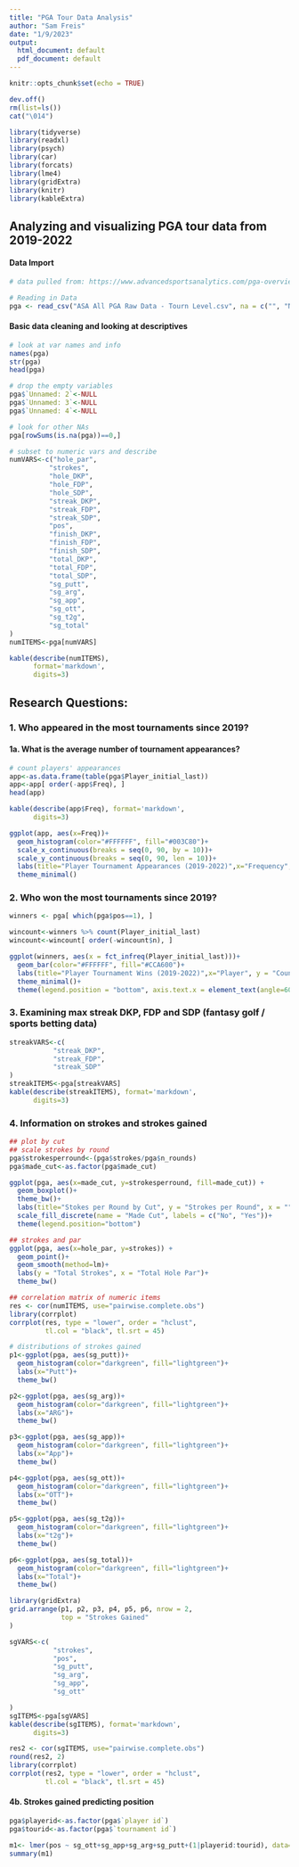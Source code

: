 ```yaml
---
title: "PGA Tour Data Analysis"
author: "Sam Freis"
date: "1/9/2023"
output:
  html_document: default
  pdf_document: default
---
```


```r
knitr::opts_chunk$set(echo = TRUE)

dev.off()
rm(list=ls())
cat("\014") 

library(tidyverse)
library(readxl)
library(psych)
library(car)
library(forcats)
library(lme4)
library(gridExtra)
library(knitr)
library(kableExtra)
```

## Analyzing and visualizing PGA tour data from 2019-2022 

#### Data Import ####
```r
# data pulled from: https://www.advancedsportsanalytics.com/pga-overview

# Reading in Data
pga <- read_csv("ASA All PGA Raw Data - Tourn Level.csv", na = c("", "NA", "999"))
```

#### Basic data cleaning and looking at descriptives 
```r
# look at var names and info
names(pga)
str(pga)
head(pga)

# drop the empty variables
pga$`Unnamed: 2`<-NULL
pga$`Unnamed: 3`<-NULL
pga$`Unnamed: 4`<-NULL

# look for other NAs
pga[rowSums(is.na(pga))==0,]

# subset to numeric vars and describe
numVARS<-c("hole_par",
          "strokes",
          "hole_DKP",
          "hole_FDP",
          "hole_SDP",
          "streak_DKP",
          "streak_FDP",
          "streak_SDP",
          "pos",
          "finish_DKP",
          "finish_FDP",
          "finish_SDP",
          "total_DKP",
          "total_FDP",
          "total_SDP",
          "sg_putt",
          "sg_arg",
          "sg_app",
          "sg_ott",
          "sg_t2g",
          "sg_total"
)
numITEMS<-pga[numVARS]

kable(describe(numITEMS), 
      format='markdown', 
      digits=3)
```

## Research Questions: 
### 1. Who appeared in the most tournaments since 2019?
#### 1a. What is the average number of tournament appearances? 

```r
# count players' appearances
app<-as.data.frame(table(pga$Player_initial_last)) 
app<-app[ order(-app$Freq), ]
head(app)

kable(describe(app$Freq), format='markdown', 
      digits=3) 

ggplot(app, aes(x=Freq))+
  geom_histogram(color="#FFFFFF", fill="#003C80")+
  scale_x_continuous(breaks = seq(0, 90, by = 10))+
  scale_y_continuous(breaks = seq(0, 90, len = 10))+
  labs(title="Player Tournament Appearances (2019-2022)",x="Frequency", y = "Count")+
  theme_minimal()
```


### 2. Who won the most tournaments since 2019?
```r
winners <- pga[ which(pga$pos==1), ]

wincount<-winners %>% count(Player_initial_last)
wincount<-wincount[ order(-wincount$n), ]

ggplot(winners, aes(x = fct_infreq(Player_initial_last)))+
  geom_bar(color="#FFFFFF", fill="#CCA600")+
  labs(title="Player Tournament Wins (2019-2022)",x="Player", y = "Count")+
  theme_minimal()+
  theme(legend.position = "bottom", axis.text.x = element_text(angle=60, size=7, hjust = 1))
```


### 3. Examining max streak DKP, FDP and SDP (fantasy golf / sports betting data)
```r
streakVARS<-c(
           "streak_DKP",
           "streak_FDP",
           "streak_SDP"
)
streakITEMS<-pga[streakVARS]
kable(describe(streakITEMS), format='markdown', 
      digits=3) 
```

### 4. Information on strokes and strokes gained 
```r
## plot by cut
## scale strokes by round
pga$strokesperround<-(pga$strokes/pga$n_rounds)
pga$made_cut<-as.factor(pga$made_cut)

ggplot(pga, aes(x=made_cut, y=strokesperround, fill=made_cut)) + 
  geom_boxplot()+
  theme_bw()+
  labs(title="Stokes per Round by Cut", y = "Strokes per Round", x = "")+
  scale_fill_discrete(name = "Made Cut", labels = c("No", "Yes"))+
  theme(legend.position="bottom")

## strokes and par 
ggplot(pga, aes(x=hole_par, y=strokes)) + 
  geom_point()+
  geom_smooth(method=lm)+
  labs(y = "Total Strokes", x = "Total Hole Par")+
  theme_bw()  

## correlation matrix of numeric items
res <- cor(numITEMS, use="pairwise.complete.obs")
library(corrplot)
corrplot(res, type = "lower", order = "hclust", 
         tl.col = "black", tl.srt = 45)

# distributions of strokes gained
p1<-ggplot(pga, aes(sg_putt))+
  geom_histogram(color="darkgreen", fill="lightgreen")+
  labs(x="Putt")+
  theme_bw()

p2<-ggplot(pga, aes(sg_arg))+
  geom_histogram(color="darkgreen", fill="lightgreen")+
  labs(x="ARG")+
  theme_bw()

p3<-ggplot(pga, aes(sg_app))+
  geom_histogram(color="darkgreen", fill="lightgreen")+
  labs(x="App")+
  theme_bw()

p4<-ggplot(pga, aes(sg_ott))+
  geom_histogram(color="darkgreen", fill="lightgreen")+
  labs(x="OTT")+
  theme_bw()

p5<-ggplot(pga, aes(sg_t2g))+
  geom_histogram(color="darkgreen", fill="lightgreen")+
  labs(x="t2g")+
  theme_bw()

p6<-ggplot(pga, aes(sg_total))+
  geom_histogram(color="darkgreen", fill="lightgreen")+
  labs(x="Total")+
  theme_bw()

library(gridExtra)
grid.arrange(p1, p2, p3, p4, p5, p6, nrow = 2,
             top = "Strokes Gained"
)

sgVARS<-c(
           "strokes",
           "pos",
           "sg_putt",
           "sg_arg",
           "sg_app",
           "sg_ott"

)
sgITEMS<-pga[sgVARS]
kable(describe(sgITEMS), format='markdown', 
      digits=3) 

res2 <- cor(sgITEMS, use="pairwise.complete.obs")
round(res2, 2)
library(corrplot)
corrplot(res2, type = "lower", order = "hclust", 
         tl.col = "black", tl.srt = 45)
```

#### 4b. Strokes gained predicting position
```r
pga$playerid<-as.factor(pga$`player id`)
pga$tourid<-as.factor(pga$`tournament id`)

m1<- lmer(pos ~ sg_ott+sg_app+sg_arg+sg_putt+(1|playerid:tourid), data=pga)
summary(m1)
```
